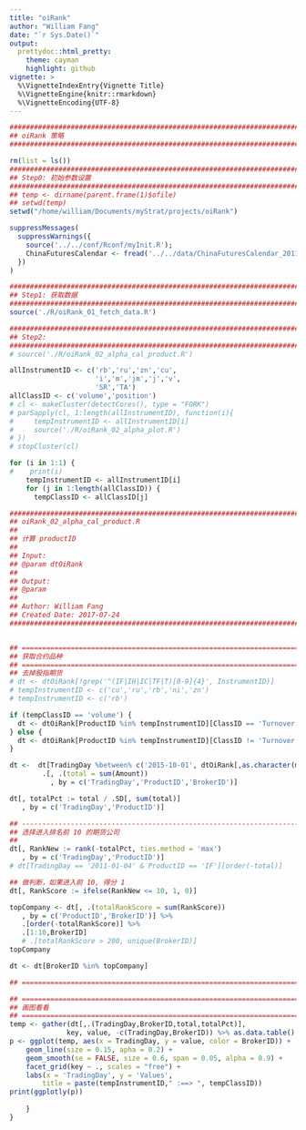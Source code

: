 ```yaml
---
title: "oiRank"
author: "William Fang"
date: "`r Sys.Date()`"
output:
  prettydoc::html_pretty:
    theme: cayman
    highlight: github
vignette: >
  %\VignetteIndexEntry{Vignette Title}
  %\VignetteEngine{knitr::rmarkdown}
  %\VignetteEncoding{UTF-8}
---
```


```r
################################################################################
## oiRank 策略
################################################################################

rm(list = ls())
################################################################################
## Step0: 初始参数设置
################################################################################
## temp <- dirname(parent.frame(1)$ofile)
## setwd(temp)
setwd("/home/william/Documents/myStrat/projects/oiRank")

suppressMessages(
  suppressWarnings({
    source('../../conf/Rconf/myInit.R');
    ChinaFuturesCalendar <- fread('../../data/ChinaFuturesCalendar_2011_2017.csv')
  })
)

################################################################################
## Step1: 获取数据
################################################################################
source('./R/oiRank_01_fetch_data.R')

################################################################################
## Step2: 
################################################################################
# source('./R/oiRank_02_alpha_cal_product.R')

allInstrumentID <- c('rb','ru','zn','cu',
                     'i','m','jm','j','v',
                     'SR','TA')
allClassID <- c('volume','position')
# cl <- makeCluster(detectCores(), type = "FORK")
# parSapply(cl, 1:length(allInstrumentID), function(i){
#     tempInstrumentID <- allInstrumentID[i]
#     source('./R/oiRank_02_alpha_plot.R')
# })
# stopCluster(cl)

for (i in 1:1) {
#    print(i)
    tempInstrumentID <- allInstrumentID[i]
    for (j in 1:length(allClassID)) {
      tempClassID <- allClassID[j]

################################################################################
## oiRank_02_alpha_cal_product.R
## 
## 计算 productID
## 
## Input:
## @param dtOiRank
## 
## Output:
## @param 
## 
## Author: William Fang
## Created Date: 2017-07-24
################################################################################


## =============================================================================
## 获取合约品种
## =============================================================================
## 去掉股指期货
# dt <- dtOiRank[!grep('^(IF|IH|IC|TF|T)[0-9]{4}', InstrumentID)]
# tempInstrumentID <- c('cu','ru','rb','ni','zn')
# tempInstrumentID <- c('rb')

if (tempClassID == 'volume') {
  dt <- dtOiRank[ProductID %in% tempInstrumentID][ClassID == 'Turnover']
} else {
  dt <- dtOiRank[ProductID %in% tempInstrumentID][ClassID != 'Turnover']
}

dt <-  dt[TradingDay %between% c('2015-10-01', dtOiRank[,as.character(max(TradingDay))])] %>% 
        .[, .(total = sum(Amount))
          , by = c('TradingDay','ProductID','BrokerID')]

dt[, totalPct := total / .SD[, sum(total)]
   , by = c('TradingDay','ProductID')]

## -----------------------------------------------------------------------------
## 选择进入排名前 10 的期货公司
## 
dt[, RankNew := rank(-totalPct, ties.method = 'max')
   , by = c('TradingDay','ProductID')]
# dt[TradingDay == '2011-01-04' & ProductID == 'IF'][order(-total)]

## 做判断，如果进入前 10, 得分 1
dt[, RankScore := ifelse(RankNew <= 10, 1, 0)]

topCompany <- dt[, .(totalRankScore = sum(RankScore))
   , by = c('ProductID','BrokerID')] %>% 
   .[order(-totalRankScore)] %>% 
   .[1:10,BrokerID]
   # .[totalRankScore > 200, unique(BrokerID)]
topCompany

dt <- dt[BrokerID %in% topCompany]

## =============================================================================

## =============================================================================
## 画图看看
## =============================================================================
temp <- gather(dt[,.(TradingDay,BrokerID,total,totalPct)], 
              key, value, -c(TradingDay,BrokerID)) %>% as.data.table()
p <- ggplot(temp, aes(x = TradingDay, y = value, color = BrokerID)) +
    geom_line(size = 0.15, apha = 0.2) +
    geom_smooth(se = FALSE, size = 0.6, span = 0.05, alpha = 0.9) + 
    facet_grid(key ~ ., scales = "free") + 
    labs(x = 'TradingDay', y = 'Values', 
        title = paste(tempInstrumentID," :==> ", tempClassID))
print(ggplotly(p))
      
    }
}
```

